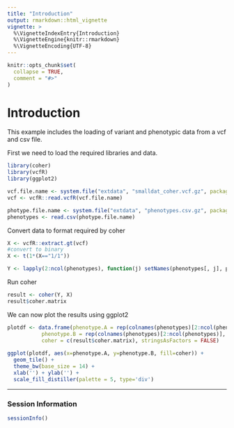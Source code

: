 ```yaml
---
title: "Introduction"
output: rmarkdown::html_vignette
vignette: >
  %\VignetteIndexEntry{Introduction}
  %\VignetteEngine{knitr::rmarkdown}
  %\VignetteEncoding{UTF-8}
---
```


```r
knitr::opts_chunk$set(
  collapse = TRUE,
  comment = "#>"
)
```

# Introduction

This example includes the loading of variant and phenotypic data from a vcf and csv file.

First we need to load the required libraries and data.

```r
library(coher)
library(vcfR)
library(ggplot2)

vcf.file.name <- system.file("extdata", "smalldat_coher.vcf.gz", package="coher")
vcf <- vcfR::read.vcfR(vcf.file.name)

photype.file.name <- system.file("extdata", "phenotypes.csv.gz", package="coher")
phenotypes <- read.csv(photype.file.name)
```

Convert data to format required by coher

```r
X <- vcfR::extract.gt(vcf)
#convert to binary
X <- t(1*(X=="1/1"))

Y <- lapply(2:ncol(phenotypes), function(j) setNames(phenotypes[, j], phenotypes$isolate))
```

Run coher

```r
result <- coher(Y, X)
result$coher.matrix
```

We can now plot the results using ggplot2

```r
plotdf <- data.frame(phenotype.A = rep(colnames(phenotypes)[2:ncol(phenotypes)], 3),
           phenotype.B = rep(colnames(phenotypes)[2:ncol(phenotypes)], each=3),
           coher = c(result$coher.matrix), stringsAsFactors = FALSE)
           
ggplot(plotdf, aes(x=phenotype.A, y=phenotype.B, fill=coher)) +
  geom_tile() +
  theme_bw(base_size = 14) +
  xlab('') + ylab('') +
  scale_fill_distiller(palette = 5, type='div')
```

---

### Session Information

```r
sessionInfo()
```
